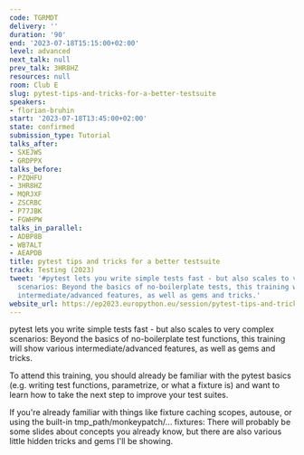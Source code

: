 ```yaml
---
code: TGRMDT
delivery: ''
duration: '90'
end: '2023-07-18T15:15:00+02:00'
level: advanced
next_talk: null
prev_talk: 3HR8HZ
resources: null
room: Club E
slug: pytest-tips-and-tricks-for-a-better-testsuite
speakers:
- florian-bruhin
start: '2023-07-18T13:45:00+02:00'
state: confirmed
submission_type: Tutorial
talks_after:
- SXEJWS
- GRDPPX
talks_before:
- PZQHFU
- 3HR8HZ
- MQRJXF
- ZSCRBC
- P77JBK
- FGWHPW
talks_in_parallel:
- ADBP8B
- WB7ALT
- AEAPDB
title: pytest tips and tricks for a better testsuite
track: Testing (2023)
tweet: '#pytest lets you write simple tests fast - but also scales to very complex
  scenarios: Beyond the basics of no-boilerplate tests, this training will show various
  intermediate/advanced features, as well as gems and tricks.'
website_url: https://ep2023.europython.eu/session/pytest-tips-and-tricks-for-a-better-testsuite
---
```


pytest lets you write simple tests fast - but also scales to very complex scenarios: Beyond the basics of no-boilerplate test functions, this training will show various intermediate/advanced features, as well as gems and tricks.

To attend this training, you should already be familiar with the pytest basics (e.g. writing test functions, parametrize, or what a fixture is) and want to learn how to take the next step to improve your test suites.

If you're already familiar with things like fixture caching scopes, autouse, or using the built-in tmp_path/monkeypatch/... fixtures: There will probably be some slides about concepts you already know, but there are also various little hidden tricks and gems I'll be showing.